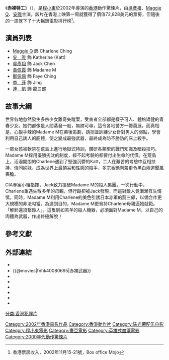 {{noteTA
|T=zh-hk:赤裸特工; zh-tw:赤裸武器
|1=zh-hk:赤裸特工; zh-tw:赤裸武器
}}
{{Infobox Film
| name = 赤裸特工
| original_name = ''{{lang|en|Naked Weapon}}''
| image = Naked Weapon poster.jpg
| caption = 
| director = [[程小東|程小東]]
| producer = [[王晶_(導演)|王晶]]
| producer_2 = 彭立威
| writer = [[王晶_(導演)|王晶]]
| starring = [[Maggie_Q|Maggie Q]]<br />[[安雅_(演員)|安雅]]<br />[[吳彥祖|吳彥祖]]
| music = [[陳光榮|陳光榮]]<br />[[陳嘉業|陳嘉業]]
| cinematography = [[蔡崇輝|蔡崇輝]]
| editing = [[林安兒|林安兒]]
| production_company = {{HK}} 晶藝電影事業有限公司
| distributor = {{HK}} 寰亞電影發行有限公司 (澳洲)
| released = {{TWN}}：{{film date|2002|11|9}}<br>{{HK}}：{{film date|2002|11|14}}<br>{{KOR}}：{{start date|2003|5|16}}<br>{{PHI}}[[達沃|達沃]]：{{start date|2003|9|30}}<br>{{JPN}}[[東京|東京]]：{{start date|2004|12|11}}<br>{{KOR}}：{{start date|2006|11|24}}
| runtime = 92 分鐘
| country = {{香港電影產地}}
| language = [[英語|英語]]<br />[[粵語|粵語]]
| gross = HK $728,185.00
| preceded_by = 
| followed_by = 
| amg_id = 1:281478
| imdb_id = tt0341495
| tw_name = 赤裸武器
}}
《'''赤裸特工'''》（{{lang-en|''Naked Weapon''}}），是[[程小東|程小東]]於2002年導演的[[香港|香港]]動作驚悚片，由[[吳彥祖|吳彥祖]]、[[Maggie_Q|Maggie Q]]、[[安雅_(演員)|安雅]]主演。該片在香港上映第一周就獲得了價值72,828美元的票房，但隨後的一周就下了十大暢銷電影排行榜<ref>香港票房收入，2002年11月15-21號，Box office Mojo</ref>。

== 演員列表 ==
* [[Maggie_Q|Maggie Q]] 飾 Charlene Ching
* [[安雅_(演員)|安　雅]] 飾 Katherine (Katt)
* [[吳彥祖|吳彥祖]] 飾 Jack Chen
* [[黃佩霞|黃佩霞]] 飾 Madame M
* [[鄭佩佩|鄭佩佩]] 飾 Faye Ching
* [[李菲|李　菲]] 飾 Jing
* [[連凱|連　凱]] 飾 龍三郎

== 故事大綱 ==
世界各地忽然發生多宗少女離奇失蹤案，受害者全部都是樣子可人、體格矯健的青春少女。她們都像是人間蒸發一般，無跡可尋，這令各地警方一籌莫展。而真相是，心狠手辣的Madame M在幕後策劃，誘拐並訓練少女針對男人的弱點，學會利用自己誘人的胴體，使之變成最強武器，最終成為防不勝防的床上殺手。

一眾女孩被軟禁在荒島上進行地獄式特訓，鑽研各類型的戰鬥知識及暗殺技巧。Madame M採用優勝劣汰的制度，經不起考驗的都要付出生命的代價。在荒島上，活潑開朗的Charlene遇到了堅強沉鬱的Katt，二人在艱苦的考驗中互相扶持，情同姊妹，成為世界上最頂尖和性感的殺手，多宗香艷刺殺更令黑白兩道聞風喪膽。

CIA專案小組指揮，Jack致力搗破Madame M的殺人集團。一次行動中，Charlene重遇失散多年的母親，但行蹤卻被Jack發現，而這對敵人竟漸漸互生情愫。同時，Madame M利用Charlene的美色引誘日本赤軍的龍三郎，以備合作更大規模的非法勾當。為達到目的，Madame M更脅持Charlene母親逼她就範。「解鈴還須繫鈴人」，這隻馴如羔羊的殺人機器，必須面對Madame M，以自己的肉體為武器，作出終極解脫！

== 參考文獻 ==
{{reflist}}
== 外部連結 ==
*{{Yahoomovie id|712|赤裸武器}}
*{{@movies|fnhk40080695|赤裸武器}}
*{{hkmdb title|10191}}
*{{Mtime|10352}}
*{{douban}}
*{{rotten-tomatoes|naked_weapon}}
*{{Amg movie|281478}}
*{{imdb title|0341495}}

{{程小東}}
{{2000年代警匪／黑幫華語電影}}
[[Category:2002年香港電影作品|Category:2002年香港電影作品]]
[[Category:香港動作片|Category:香港動作片]]
[[Category:陈光荣配乐电影|Category:陈光荣配乐电影]]
[[Category:程小東電影|Category:程小東電影]]
[[Category:寰亞電影|Category:寰亞電影]]
[[分类:香港犯罪片|分类:香港犯罪片]]
[[Category:英雄式血灑電影|Category:英雄式血灑電影]]
[[Category:2000年代動作驚悚片|Category:2000年代動作驚悚片]]